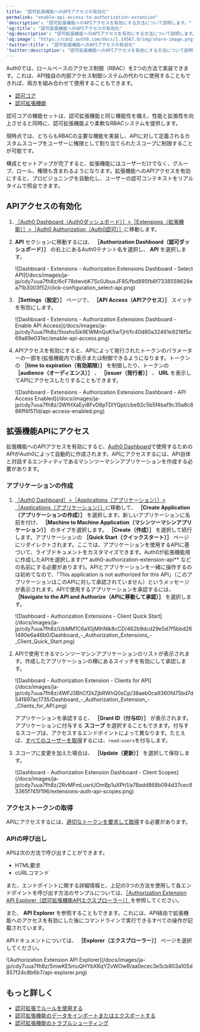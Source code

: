 ```yaml
---
title: "認可拡張機能へのAPIアクセスの有効化"
permalink: "enable-api-access-to-authorization-extension"
'description': "認可拡張機能へのAPIアクセスを有効にする方法について説明します。"
'og:title': "認可拡張機能へのAPIアクセスの有効化"
'og:description': "認可拡張機能へのAPIアクセスを有効にする方法について説明します。"
'og:image': "https://cdn2.auth0.com/docs/1.14567.0/img/share-image.png"
'twitter:title': "認可拡張機能へのAPIアクセスの有効化"
'twitter:description': "認可拡張機能へのAPIアクセスを有効にする方法について説明します。"
---
```


<Callout icon="file-lines" color="#0EA5E9" iconType="regular">

Auth0では、ロールベースのアクセス制御（RBAC）を2つの方法で実装できます。これは、API独自の内部アクセス制御システムの代わりに使用することもできれば、両方を組み合わせて使用することもできます。

* [認可コア](/docs/ja-jp/manage-users/access-control/rbac)
* [認可拡張機能](/docs/ja-jp/customize/extensions/authorization-extension)

認可コアの機能セットは、認可拡張機能と同じ機能性を備え、性能と拡張性を向上させると同時に、認可拡張機能より柔軟なRBACシステムを提供します。

現時点では、どちらもRBACの主要な機能を実装し、APIに対して定義されるカスタムスコープをユーザーに権限として割り当てられたスコープに制限することが可能です。

</Callout>

構成とセットアップが完了すると、拡張機能にはユーザーだけでなく、グループ、ロール、権限も含まれるようになります。拡張機能へのAPIアクセスを有効にすると、プロビジョニングを自動化し、ユーザーの認可コンテキストをリアルタイムで照会できます。

## APIアクセスの有効化

1. [［Auth0 Dashboard（Auth0ダッシュボード）］>［Extensions（拡張機能）］>［Auth0 Authorization（Auth0認可）］](https://manage.auth0.com/#/extensions)に移動します。
2. **API** セクションに移動するには、 **［Authorization Dashboard（認可ダッシュボード）］** の右上にあるAuth0テナント名を選択し、 **API** を選択します。

   <Frame>![Dashboard - Extensions - Authorization Extensions Dashboard - Select API](/docs/images/ja-jp/cdy7uua7fh8z/6cF78dwvbK7Sc0JbuxJF85/fbd895fb6f7338559628ea71b3003f52/click-configuration_select-api.png)</Frame>

3. **［Settings（設定）］** ページで、 **［API Access（APIアクセス）］** スイッチを有効にします。

   <Frame>![Dashboard - Extensions - Authorization Extensions Dashboard - Enable API Access](/docs/images/ja-jp/cdy7uua7fh8z/5toxhsSik9EWMnQoK5wTjH/fc40d80a32461e9216f5c69a89e031ec/enable-api-access.png)</Frame>

4. APIアクセスを有効にすると、APIによって発行されたトークンのパラメーターの一部を(拡張機能内で)表示または制御できるようになります。トークンの **［time to expiration（有効期限）］** を制御したり、トークンの **［audience（オーディエンス）］** 、 **［issuer（発行者）］** 、 **URL** を表示してAPIにアクセスしたりすることもできます。

   <Frame>![Dashboard - Extensions - Authorization Extensions Dashboard - API Access Enabled](/docs/images/ja-jp/cdy7uua7fh8z/3WfHXaEyi8FvD8pTDlYQpt/cbe92c5b5f4baf9c35a8c686ff4f511d/api-access-enabled.png)</Frame>

## 拡張機能APIにアクセス

拡張機能へのAPIアクセスを有効にすると、[Auth0 Dashboard](https://manage.auth0.com/#/apis)で使用するためのAPIがAuth0によって自動的に作成されます。APIにアクセスするには、API自体と対話するエンティティであるマシンツーマシンアプリケーションを作成する必要があります。

### アプリケーションの作成

1. [［Auth0 Dashboard］>［Applications（アプリケーション）］>［Applications（アプリケーション）］](https://manage.auth0.com/#/applications)に移動して、 **［Create Application（アプリケーションの作成）］** を選択します。新しいアプリケーションに名前を付け、 **［Machine to Machine Application（マシンツーマシンアプリケーション）］** のタイプを選択します。 **［Create（作成）］** を選択して続行します。アプリケーションの **［Quick Start（クイックスタート）］** ページにリダイレクトされます。ここでは、アプリケーションを使用するAPIに基づいて、ライブドキュメントをカスタマイズできます。Auth0が拡張機能用に作成したAPIを選択します(** auth0-authorization-extension-api** などの名前にする必要があります)。APIとアプリケーションを一緒に操作するのは初めてなので、「This application is not authorized for this API」（このアプリケーションはこのAPIに対して承認されていません）というメッセージが表示されます。APIで使用するアプリケーションを承認するには、 **［Navigate to the API and Authorize（APIに移動して承認）］** を選択します。

   <Frame>![Dashboard - Authorization Extensions - Client Quick Start](/docs/images/ja-jp/cdy7uua7fh8z/UbMM1C6a1GjMIhNlk8cCD/462b9dcd29e5d7f5bbd261490e6a46b0/Dashboard_-_Authorization_Extensions_-_Client_Quick_Start.png)</Frame>

2. APIで使用できるマシンツーマシンアプリケーションのリストが表示されます。作成したアプリケーションの横にあるスイッチを有効にして承認します。

   <Frame>![Dashboard - Authorization Extension - Clients for API](/docs/images/ja-jp/cdy7uua7fh8z/4WFJ3BhCf2kZjbRWhQ0sCp/38aeb0ca9360fd75bd7d54f897ac1735/Dashboard_-_Authorization_Extension_-_Clients_for_API.png)</Frame>

   アプリケーションを承認すると、 **［Grant ID（付与ID）］** が表示されます。アプリケーションに付与する **スコープ** を選択することもできます。付与するスコープは、アクセスするエンドポイントによって異なります。たとえば、[すべてのユーザーを取得](https://auth0.com/docs/api/authorization-extension#get-all-users)するには、`read:users`を付与します。
3. スコープに変更を加えた場合は、 **［Update（更新）］** を選択して保存します。

   <Frame>![Dashboard - Authorization Extension Dashboard - Client Scopes](/docs/images/ja-jp/cdy7uua7fh8z/2RvMFmLusnUOmBp1uXPh1/a78add868b094d37cec63365f745f196/extensions-auth-api-scopes.png)</Frame>

### アクセストークンの取得

APIにアクセスするには、[適切なトークンを要求して取得](/docs/ja-jp/get-started/authentication-and-authorization-flow/client-credentials-flow/call-your-api-using-the-client-credentials-flow)する必要があります。

### APIの呼び出し

APIは次の方法で呼び出すことができます。

* HTML要求
* cURLコマンド

また、エンドポイントに関する詳細情報と、上記の3つの方法を使用して各エンドポイントを呼び出す方法のサンプルについては、[［Authorization Extension API Explorer（認可拡張機能APIエクスプローラー）］](https://auth0.com/docs/api/authorization-extension)を参照してください。

また、 **API Explorer** を参照することもできます。これには、API経由で拡張機能へのアクセスを有効にした後にコマンドラインで実行できるすべての操作が記載されています。

APIドキュメントについては、 **［Explorer（エクスプローラー）］** ページを選択してください。

<Frame>![Authorization Extension API Explorer](/docs/images/ja-jp/cdy7uua7fh8z/5mwKE5muQHYbXKqYZvWOwR/aa0ecec3e5cb803a105d857f24c8b6b7/api-explorer.png)</Frame>

## もっと詳しく

* [認可拡張でルールを使用する](/docs/ja-jp/customize/extensions/authorization-extension/use-rules-with-the-authorization-extension)
* [認可拡張機能のデータをインポートまたはエクスポートする](/docs/ja-jp/customize/extensions/authorization-extension/import-and-export-authorization-extension-data)
* [認可拡張機能のトラブルシューティング](/docs/ja-jp/troubleshoot/authentication-issues/troubleshoot-authorization-extension)